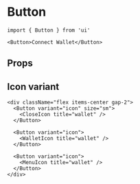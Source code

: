 # Button

```tsx
import { Button } from 'ui'
```

```tsx live=true
<Button>Connect Wallet</Button>
```

## Props

<PropsTable sourceLink={sourceLink} types={types} />


## Icon variant

```tsx live=true
<div className="flex items-center gap-2">  
  <Button variant="icon" size="sm">
    <CloseIcon title="wallet" />
  </Button>

  <Button variant="icon">
    <WalletIcon title="wallet" />
  </Button>
  
  <Button variant="icon">
    <MenuIcon title="wallet" />
  </Button>
</div>
```
